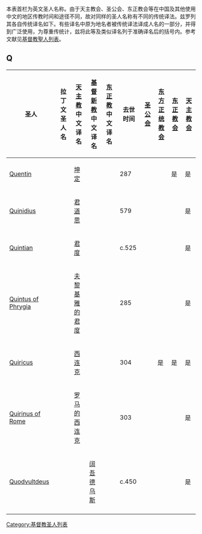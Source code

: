 本表首栏为英文圣人名称。由于天主教会、圣公会、东正教会等在中国及其他使用中文的地区传教时间和途径不同，故对同样的圣人名称有不同的传统译法。兹罗列其各自传统译名如下。有些译名中原为地名者被传统译法译成人名的一部分，并得到广泛使用，为尊重传统计，兹将此等及类似译名列于准确译名后的括号内。参考文献见[[基督教聖人列表|基督教聖人列表]]。

{{pageTOC|基督教聖人列表}}
== Q ==
{| class="wikitable sortable" width="100%"
|-

! width=200 |圣人 
! width=100 |拉丁文圣人名<br />
! width=100 |[[天主教|天主教]]<br />中文译名<br />
! width=100 |[[基督新教|基督新教]]<br />中文译名<br />
! width=100 |[[东正教|东正教]]<br />中文译名<br />
! width=75 |去世时间<br />
! width=60 |[[圣公会|圣公会]]<br />
! width=60 |[[东方正统教会|东方正统教会]]<br />
! width=60 |[[东正教会|东正教会]]<br />
! width=60 |[[天主教会|天主教会]]<br />
|-
|[[Saint_Quentin|Quentin]]|| ||[[坤定|坤定]]|| || ||287|| || ||是||是
|-
|[[Quinidius|Quinidius]]|| ||[[君道思|君道思]]|| || ||579|| || || ||是
|-
|[[Quintian|Quintian]]|| ||[[君度|君度]]|| || ||c.525|| || || ||是
|-
|[[Quintus_of_Phrygia|Quintus of Phrygia]]|| ||[[夫黎基雅的君度|夫黎基雅的君度]]|| || ||285|| || || ||是
|-
|[[Quiricus_and_Julietta|Quiricus]]|| ||[[西连克和儒利大|西连克]]|| || ||304|| ||是||是||是
|-
|[[Saint_Quirinus_of_Rome|Quirinus of Rome]]|| ||[[罗马的西连克|罗马的西连克]]|| || ||303|| || || ||是
|-
|[[Quodvultdeus|Quodvultdeus]]|| || ||[[阔吾德乌斯|阔吾德乌斯]]|| ||c.450|| || || ||是
|-
|}

[[Category:基督教圣人列表|Category:基督教圣人列表]]